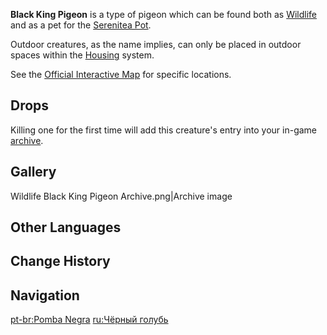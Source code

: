 {{Furnishing Infobox
|id             = 369148
|image          = Wildlife Black King Pigeon Icon.png
|category       = Animal
|subcategory    = Outdoor Creature
|rarity         = 3
|adeptal_energy = 100
|load           = 500
|reduced_load   = 500
|description    = A common avian species in Teyvat. Plump and meaty, but can also be trained to deliver messages.<br />A relatively common pigeon that takes its name from its black-colored head. It is braver and more prone to confrontation than other birds in the pigeon family, making it easier to catch. According to the rules, animals in the Realm Within cannot fight to the death but can fight each other competitively. As a result, the black pigeons can be seen fighting other animals, and legend has it that the Black King Pigeon can even fend off a weasel that is harassing it.
|lbType         = Wildlife
|lbFamily       = Birds
|lbGroup        = Pigeons
|source1        = Omni-Ubiquity Net
}}
{{Description|A common avian species in Teyvat. Plump and meaty, but can also be trained to deliver messages.<br />A relatively common pigeon that takes its name from its black-colored head. It is braver and more prone to confrontation than other birds in the pigeon family making it easier to catch. Its meat is dense and flavorful, making it well-suited to roasting.|[[Archive]] Description}}
'''Black King Pigeon''' is a type of pigeon which can be found both as [[Wildlife]] and as a pet for the [[Serenitea Pot]].

Outdoor creatures, as the name implies, can only be placed in outdoor spaces within the [[Housing]] system.

See the [https://act.hoyolab.com/ys/app/interactive-map/index.html#/map/2?shown_types=283 Official Interactive Map] for specific locations.

==Drops==
{{Card|Fowl|1}}

Killing one for the first time will add this creature's entry into your in-game [[archive]].

==Gallery==
<gallery hideaddbutton="true" captionalign="center">
Wildlife Black King Pigeon Archive.png|Archive image
</gallery>

==Other Languages==
{{Other Languages
|en      = Black King Pigeon
|zhs     = 黑王鸽
|zhs_rm  = Hēi Wáng Gē
|zht     = 黑王鴿
|zht_rm  = Hēi Wáng Gē
|zh_tl   = 
|ja      = 黒王鳩
|ja_rm   = Kuro'ou Hato{{Assumed}}
|ja_tl   = 
|ko      = 검은 왕 비둘기
|ko_rm   = 
|ko_tl   = 
|es      = Paloma azabache
|es_tl   = Jet Pigeon
|fr      = Pigeon royal noir
|fr_tl   = Black Royal Pigeon
|ru      = Чёрный голубь
|ru_tl   = 
|th      = Black King Pigeon
|vi      = Bồ Câu Đen
|vi_tl   = 
|de      = Schwarze Taube
|de_tl   = Black Pigeon
|id      = Black King Pigeon
|pt      = Pomba Negra
|pt_tl   = 
}}

==Change History==
{{Change History|1.0}}

==Navigation==
{{Wildlife Navbox|state=collapsed}}
{{Furnishing Navbox/Living|Animal}}

[[pt-br:Pomba Negra]]
[[ru:Чёрный голубь]]